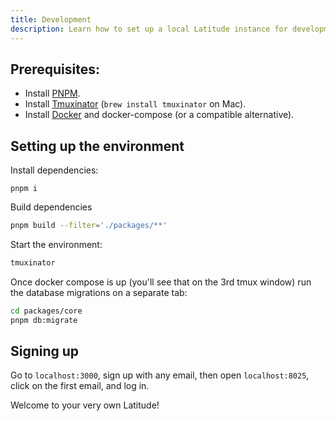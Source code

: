 ```yaml
---
title: Development
description: Learn how to set up a local Latitude instance for development
---
```


## Prerequisites:

- Install [PNPM](https://pnpm.io/installation).
- Install [Tmuxinator](https://github.com/tmuxinator/tmuxinator) (`brew install tmuxinator` on Mac).
- Install [Docker](https://docs.docker.com/desktop/install/mac-install) and docker-compose (or a compatible alternative).

## Setting up the environment

Install dependencies:

```
pnpm i
```

Build dependencies
```bash
pnpm build --filter='./packages/**'
```

Start the environment:

```bash
tmuxinator
```

Once docker compose is up (you'll see that on the 3rd tmux window) run the database migrations on a separate tab:

```bash
cd packages/core
pnpm db:migrate
```

## Signing up

Go to `localhost:3000`, sign up with any email, then open `localhost:8025`, click on the first email, and log in.

Welcome to your very own Latitude!
